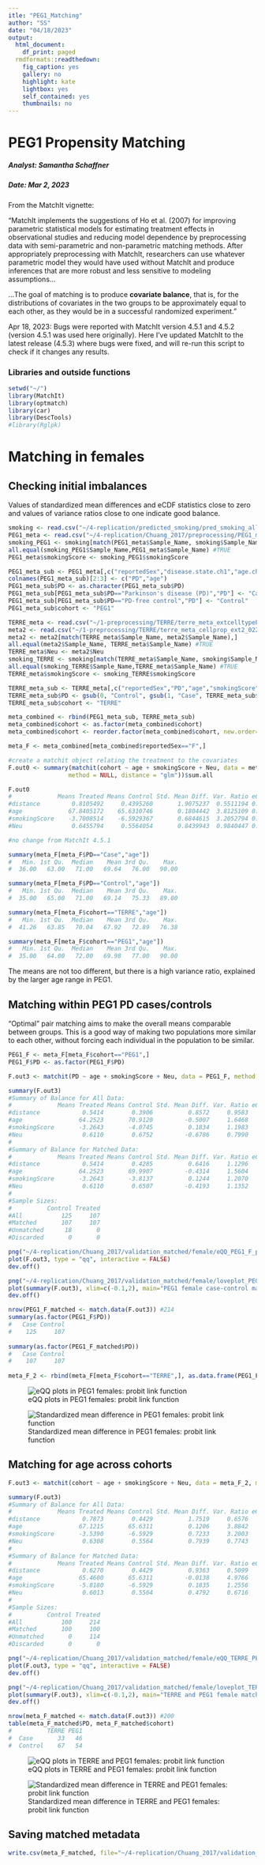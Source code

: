```yaml
---
itle: "PEG1_Matching"
author: "SS"
date: "04/18/2023"
output:
  html_document:
    df_print: paged
  rmdformats::readthedown:
    fig_caption: yes
    gallery: no
    highlight: kate
    lightbox: yes
    self_contained: yes
    thumbnails: no
---
```

PEG1 Propensity Matching
===============================================================

##### Analyst: Samantha Schaffner
##### Date: Mar 2, 2023

From the MatchIt vignette:

"MatchIt implements the suggestions of Ho et al. (2007) for improving parametric statistical models for estimating treatment effects in observational studies and reducing model dependence by preprocessing data with semi-parametric and non-parametric matching methods. After appropriately preprocessing with MatchIt, researchers can use whatever parametric model they would have used without MatchIt and produce inferences that are more robust and less sensitive to modeling assumptions...

...The goal of matching is to produce **covariate balance**, that is, for the distributions of covariates in the two groups to be approximately equal to each other, as they would be in a successful randomized experiment."

Apr 18, 2023: Bugs were reported with MatchIt version 4.5.1 and 4.5.2 (version 4.5.1 was used here originally). Here I've updated MatchIt to the latest release (4.5.3) where bugs were fixed, and will re-run this script to check if it changes any results.

### Libraries and outside functions
```r
setwd("~/")
library(MatchIt)
library(optmatch)
library(car)
library(DescTools)
#library(Rglpk)
```

# Matching in females

## Checking initial imbalances

Values of standardized mean differences and eCDF statistics close to zero and values of variance ratios close to one indicate good balance.

```r
smoking <- read.csv("~/4-replication/predicted_smoking/pred_smoking_all_cohorts.csv")
PEG1_meta <- read.csv("~/4-replication/Chuang_2017/preprocessing/PEG1_meta_celltypePCs.csv")
smoking_PEG1 <- smoking[match(PEG1_meta$Sample_Name, smoking$Sample_Name),]
all.equal(smoking_PEG1$Sample_Name,PEG1_meta$Sample_Name) #TRUE
PEG1_meta$smokingScore <- smoking_PEG1$smokingScore

PEG1_meta_sub <- PEG1_meta[,c("reportedSex","disease.state.ch1","age.ch1","smokingScore","Neu","Sample_Name")]
colnames(PEG1_meta_sub)[2:3] <- c("PD","age")
PEG1_meta_sub$PD <- as.character(PEG1_meta_sub$PD)
PEG1_meta_sub[PEG1_meta_sub$PD=="Parkinson's disease (PD)","PD"] <- "Case"
PEG1_meta_sub[PEG1_meta_sub$PD=="PD-free control","PD"] <- "Control"
PEG1_meta_sub$cohort <- "PEG1"

TERRE_meta <- read.csv("~/1-preprocessing/TERRE/terre_meta_extcelltypePCs2_ancestryPCs_complete.csv") #includes individuals with matched genotype only, includes extended cell types estimation only
meta2 <- read.csv("~/1-preprocessing/TERRE/terre_meta_cellprop_ext2_02272023.csv") #includes individuals without genotype, and 6-cell type reference estimations (want to use the latter estimation for matching with other cohorts so the reference is consistent)
meta2 <- meta2[match(TERRE_meta$Sample_Name, meta2$Sample_Name),]
all.equal(meta2$Sample_Name, TERRE_meta$Sample_Name) #TRUE
TERRE_meta$Neu <- meta2$Neu
smoking_TERRE <- smoking[match(TERRE_meta$Sample_Name, smoking$Sample_Name),]
all.equal(smoking_TERRE$Sample_Name,TERRE_meta$Sample_Name) #TRUE
TERRE_meta$smokingScore <- smoking_TERRE$smokingScore

TERRE_meta_sub <- TERRE_meta[,c("reportedSex","PD","age","smokingScore","Neu","Sample_Name")]
TERRE_meta_sub$PD <- gsub(0, "Control", gsub(1, "Case", TERRE_meta_sub$PD))
TERRE_meta_sub$cohort <- "TERRE"

meta_combined <- rbind(PEG1_meta_sub, TERRE_meta_sub)
meta_combined$cohort <- as.factor(meta_combined$cohort)
meta_combined$cohort <- reorder.factor(meta_combined$cohort, new.order=c("TERRE","PEG1"))

meta_F <- meta_combined[meta_combined$reportedSex=="F",]

#create a matchit object relating the treatment to the covariates
F.out0 <- summary(matchit(cohort ~ age + smokingScore + Neu, data = meta_F,
                 method = NULL, distance = "glm"))$sum.all

F.out0
#             Means Treated Means Control Std. Mean Diff. Var. Ratio eCDF Mean  eCDF Max Std. Pair Dist.
#distance         0.8105492     0.4395260       1.9075237  0.5511194 0.3633621 0.5739655              NA
#age             67.8405172    65.6310746       0.1804442  3.8125109 0.1437092 0.3837931              NA
#smokingScore    -3.7008514    -6.5929367       0.6844615  3.2052794 0.2301122 0.3915517              NA
#Neu              0.6455794     0.5564054       0.8439943  0.9840447 0.2392397 0.3872414              NA

#no change from MatchIt 4.5.1

summary(meta_F[meta_F$PD=="Case","age"])
#   Min. 1st Qu.  Median    Mean 3rd Qu.    Max. 
#  36.00   63.00   71.00   69.64   76.00   90.00 

summary(meta_F[meta_F$PD=="Control","age"])
#   Min. 1st Qu.  Median    Mean 3rd Qu.    Max. 
#  35.00   65.00   71.00   69.14   75.33   89.00 

summary(meta_F[meta_F$cohort=="TERRE","age"])
#   Min. 1st Qu.  Median    Mean 3rd Qu.    Max. 
#  41.26   63.85   70.04   67.92   72.89   76.38 

summary(meta_F[meta_F$cohort=="PEG1","age"])
#   Min. 1st Qu.  Median    Mean 3rd Qu.    Max. 
#  35.00   64.00   72.00   69.98   77.00   90.00 
```

The means are not too different, but there is a high variance ratio, explained by the larger age range in PEG1.

## Matching within PEG1 PD cases/controls

"Optimal" pair matching aims to make the overall means comparable between groups. This is a good way of making two populations more similar to each other, without forcing each individual in the population to be similar.
```r
PEG1_F <- meta_F[meta_F$cohort=="PEG1",]
PEG1_F$PD <- as.factor(PEG1_F$PD)

F.out3 <- matchit(PD ~ age + smokingScore + Neu, data = PEG1_F, method = "optimal", distance = "glm", link="probit")

summary(F.out3)
#Summary of Balance for All Data:
#             Means Treated Means Control Std. Mean Diff. Var. Ratio eCDF Mean eCDF Max
#distance            0.5414        0.3906          0.8572     0.9583    0.2290   0.4129
#age                64.2523       70.9120         -0.5007     1.6468    0.1259   0.2324
#smokingScore       -3.2643       -4.0745          0.1834     1.1983    0.0640   0.1459
#Neu                 0.6110        0.6752         -0.6786     0.7990    0.1771   0.2703
#
#Summary of Balance for Matched Data:
#             Means Treated Means Control Std. Mean Diff. Var. Ratio eCDF Mean eCDF Max Std. Pair Dist.
#distance            0.5414        0.4285          0.6416     1.1296    0.1732   0.3645          0.6422
#age                64.2523       69.9907         -0.4314     1.5604    0.1084   0.2150          0.8010
#smokingScore       -3.2643       -3.8137          0.1244     1.2070    0.0488   0.1215          1.0176
#Neu                 0.6110        0.6507         -0.4193     1.1352    0.1219   0.2243          0.8981
#
#Sample Sizes:
#          Control Treated
#All           125     107
#Matched       107     107
#Unmatched      18       0
#Discarded       0       0

png("~/4-replication/Chuang_2017/validation_matched/female/eQQ_PEG1_F_probit_optimal_smoking.png")
plot(F.out3, type = "qq", interactive = FALSE)
dev.off()

png("~/4-replication/Chuang_2017/validation_matched/female/loveplot_PEG1_F_probit_optimal_smoking.png")
plot(summary(F.out3), xlim=c(-0.1,2), main="PEG1 female case-control matching")
dev.off()

nrow(PEG1_F_matched <- match.data(F.out3)) #214
summary(as.factor(PEG1_F$PD))
#   Case Control 
#    125     107 
    
summary(as.factor(PEG1_F_matched$PD))
#   Case Control 
#    107     107 
    
meta_F_2 <- rbind(meta_F[meta_F$cohort=="TERRE",], as.data.frame(PEG1_F_matched[,1:7]))
```
![eQQ plots in PEG1 females: probit link function](/home1/NEURO/schaffner/4-replication/Chuang_2017/validation_matched/female/eQQ_PEG1_F_probit_optimal_smoking.png)

![Standardized mean difference in PEG1 females: probit link function](/home1/NEURO/schaffner/4-replication/Chuang_2017/validation_matched/female/loveplot_PEG1_F_probit_optimal_smoking.png)

## Matching for age across cohorts

```r
F.out3 <- matchit(cohort ~ age + smokingScore + Neu, data = meta_F_2, method = "optimal", distance = "glm", link="probit")

summary(F.out3)
#Summary of Balance for All Data:
#             Means Treated Means Control Std. Mean Diff. Var. Ratio eCDF Mean eCDF Max
#distance            0.7873        0.4429          1.7519     0.6576    0.3549   0.5610
#age                67.1215       65.6311          0.1206     3.8842    0.1366   0.3672
#smokingScore       -3.5390       -6.5929          0.7233     3.2003    0.2424   0.4050
#Neu                 0.6308        0.5564          0.7939     0.7743    0.2195   0.3677
#
#Summary of Balance for Matched Data:
#             Means Treated Means Control Std. Mean Diff. Var. Ratio eCDF Mean eCDF Max Std. Pair Dist.
#distance            0.6270        0.4429          0.9363     0.5099    0.1485     0.41          0.9367
#age                65.4600       65.6311         -0.0138     4.9766    0.1448     0.34          0.9430
#smokingScore       -5.8180       -6.5929          0.1835     1.2556    0.0729     0.22          0.5711
#Neu                 0.6013        0.5564          0.4792     0.6716    0.1296     0.29          1.1288
#
#Sample Sizes:
#          Control Treated
#All           100     214
#Matched       100     100
#Unmatched       0     114
#Discarded       0       0

png("~/4-replication/Chuang_2017/validation_matched/female/eQQ_TERRE_PEG1_F_probit_optimal.png")
plot(F.out3, type = "qq", interactive = FALSE)
dev.off()

png("~/4-replication/Chuang_2017/validation_matched/female/loveplot_TERRE_PEG1_F_probit_optimal.png")
plot(summary(F.out3), xlim=c(-0.1,2), main="TERRE and PEG1 female matching")
dev.off()

nrow(meta_F_matched <- match.data(F.out3)) #200
table(meta_F_matched$PD, meta_F_matched$cohort)
#          TERRE PEG1
#  Case       33   46
#  Control    67   54
```
![eQQ plots in TERRE and PEG1 females: probit link function](/home1/NEURO/schaffner/4-replication/Chuang_2017/validation_matched/female/eQQ_TERRE_PEG1_F_probit_optimal.png)

![Standardized mean difference in TERRE and PEG1 females: probit link function](/home1/NEURO/schaffner/4-replication/Chuang_2017/validation_matched/female/loveplot_TERRE_PEG1_F_probit_optimal.png)

## Saving matched metadata

```r
write.csv(meta_F_matched, file="~/4-replication/Chuang_2017/validation_matched/female/TERRE_PEG1_meta_F_matched_probit.csv", row.names=F)
```